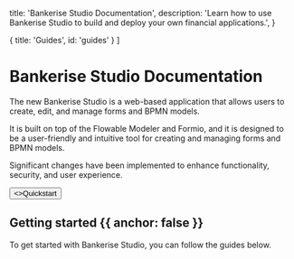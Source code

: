 
  title: 'Bankerise Studio Documentation',
  description: 'Learn how to use Bankerise Studio to build and deploy your own financial applications.',
}

  { title: 'Guides', id: 'guides' }
]

<HeroPattern />

# Bankerise Studio Documentation

The new Bankerise Studio is a web-based application that allows users to create, edit, and manage forms and BPMN models.

It is built on top of the Flowable Modeler and Formio,
and it is designed to be a user-friendly and intuitive tool for creating and managing forms and BPMN models.

Significant changes have been implemented to enhance functionality, security, and user experience.

<div className="not-prose mb-16 mt-6 flex gap-3">
  <Button href="/quickstart" arrow="right">
    <>Quickstart</>
  </Button>
</div>

## Getting started {{ anchor: false }}

To get started with Bankerise Studio, you can follow the guides below.

<Guides />

<Resources />
